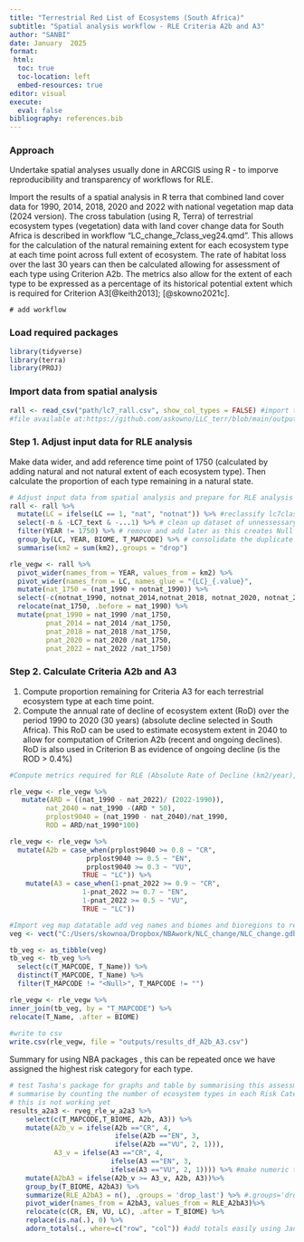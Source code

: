 ```yaml
---
title: "Terrestrial Red List of Ecosystems (South Africa)"
subtitle: "Spatial analysis workflow - RLE Criteria A2b and A3"
author: "SANBI"
date: January  2025
format: 
 html:
  toc: true
  toc-location: left
  embed-resources: true
editor: visual
execute: 
  eval: false
bibliography: references.bib
---
```


### Approach

Undertake spatial analyses usually done in ARCGIS using R - to imporve reproducibility and transparency of workflows for RLE.

Import the results of a spatial analysis in R terra that combined land cover data for 1990, 2014, 2018, 2020 and 2022 with national vegetation map data (2024 version). The cross tabulation (using R, Terra) of terrestrial ecosystem types (vegetation) data with land cover change data for South Africa is described in workflow "LC_change_7class_veg24.qmd". This allows for the calculation of the natural remaining extent for each ecosystem type at each time point across full extent of ecosystem. The rate of habitat loss over the last 30 years can then be calculated allowing for assessment of each type using Criterion A2b. The metrics also allow for the extent of each type to be expressed as a percentage of its historical potential extent which is required for Criterion A3[@keith2013]; [@skowno2021c].

```mermaid
# add workflow
```

### Load required packages

```r
library(tidyverse)
library(terra)
library(PROJ)
```

### Import data from spatial analysis

```r
rall <- read_csv("path/lc7_rall.csv", show_col_types = FALSE) #import the version NOT masked to SA and save in chosen location 
#file available at:https://github.com/askowno/LLC_terr/blob/main/outputs/lc7_rall.csv
```

### Step 1. Adjust input data for RLE analysis

Make data wider, and add reference time point of 1750 (calculated by adding natural and not natural extent of each ecosystem type). Then calculate the proportion of each type remaining in a natural state.

```r
# Adjust input data from spatial analysis and prepare for RLE analysis   
rall <- rall %>%   
  mutate(LC = ifelse(LC == 1, "nat", "notnat")) %>% #reclassify lc7class to binary 
  select(-n & -LC7_text & -...1) %>% # clean up dataset of unnessessary fields
  filter(YEAR != 1750) %>% # remove and add later as this creates Null rows for empty classes    
  group_by(LC, YEAR, BIOME, T_MAPCODE) %>% # consolidate the duplicate rows following reclass   
  summarise(km2 = sum(km2),.groups = "drop")  

rle_vegw <- rall %>%   
  pivot_wider(names_from = YEAR, values_from = km2) %>%   
  pivot_wider(names_from = LC, names_glue = "{LC}_{.value}",               values_from = c("1990", "2014" , "2018", "2020", "2022")) %>%   
  mutate(nat_1750 = (nat_1990 + notnat_1990)) %>%   
  select(-c(notnat_1990, notnat_2014,notnat_2018, notnat_2020, notnat_2022)) %>%
  relocate(nat_1750, .before = nat_1990) %>%     
  mutate(pnat_1990 = nat_1990 /nat_1750, 
         pnat_2014 = nat_2014 /nat_1750,           
         pnat_2018 = nat_2018 /nat_1750,           
         pnat_2020 = nat_2020 /nat_1750,          
         pnat_2022 = nat_2022 /nat_1750)
```

### Step 2. Calculate Criteria A2b and A3

1.  Compute proportion remaining for Criteria A3 for each terrestrial ecosystem type at each time point.
2.  Compute the annual rate of decline of ecosystem extent (RoD) over the period 1990 to 2020 (30 years) (absolute decline selected in South Africa). This RoD can be used to estimate ecosystem extent in 2040 to allow for computation of Criterion A2b (recent and ongoing declines). RoD is also used in Criterion B as evidence of ongoing decline (is the ROD \> 0.4%)

```r
#Compute metrics required for RLE (Absolute Rate of Decline (km2/year), Rate of Decline (%/year), Proportion Lost over 50years, Projected extent in 2040). And then assess Criterion A3 and A2b

rle_vegw <- rle_vegw %>%
   mutate(ARD = ((nat_1990 - nat_2022)/ (2022-1990)), 
         nat_2040 = nat_1990 -(ARD * 50),
         prplost9040 = (nat_1990 - nat_2040)/nat_1990, 
         ROD = ARD/nat_1990*100)

rle_vegw <- rle_vegw %>%
  mutate(A2b = case_when(prplost9040 >= 0.8 ~ "CR",
                   prplost9040 >= 0.5 ~ "EN",
                   prplost9040 >= 0.3 ~ "VU",
                  TRUE ~ "LC")) %>%
    mutate(A3 = case_when(1-pnat_2022 >= 0.9 ~ "CR",
                  1-pnat_2022 >= 0.7 ~ "EN",
                  1-pnat_2022 >= 0.5 ~ "VU",
                  TRUE ~ "LC")) 

```

```r
#Import veg map datatable add veg names and biomes and bioregions to results  
veg <- vect("C:/Users/skownoa/Dropbox/NBAwork/NLC_change/NLC_change.gdb", "NVM2024Final_IEM5_12_07012025")

tb_veg <- as_tibble(veg)
tb_veg <- tb_veg %>% 
  select(c(T_MAPCODE, T_Name)) %>%
  distinct(T_MAPCODE, T_Name) %>%
  filter(T_MAPCODE != "<Null>", T_MAPCODE != "")

rle_vegw <- rle_vegw %>%
inner_join(tb_veg, by = "T_MAPCODE") %>%
relocate(T_Name, .after = BIOME)
    
#write to csv
write.csv(rle_vegw, file = "outputs/results_df_A2b_A3.csv") 

```

Summary for using NBA packages , this can be repeated once we have assigned the highest risk category for each type.

```r
# test Tasha's package for graphs and table by summarising this assessment
# summarise by counting the number of ecosystem types in each Risk Category per Biome, then add the overall number of ecosystems per ecosystem in each risk category 
# this is not working yet 
results_a2a3 <- rveg_rle_w_a2a3 %>% 
    select(c(T_MAPCODE,T_BIOME, A2b, A3)) %>%
    mutate(A2b_v = ifelse(A2b =="CR", 4,
                          ifelse(A2b =="EN", 3, 
                          ifelse(A2b =="VU", 2, 1))),
           A3_v = ifelse(A3 =="CR", 4,
                         ifelse(A3 =="EN", 3, 
                         ifelse(A3 =="VU", 2, 1)))) %>% #make numeric to get highest value and thus worse risk category
    mutate(A2bA3 = ifelse(A2b_v >= A3_v, A2b, A3))%>%
    group_by(T_BIOME, A2bA3) %>% 
    summarize(RLE_A2bA3 = n(), .groups = 'drop_last') %>% #.groups='drop_last' just stops a warning that is irritating not required
    pivot_wider(names_from = A2bA3, values_from = RLE_A2bA3)%>%
    relocate(c(CR, EN, VU, LC), .after = T_BIOME) %>%
    replace(is.na(.), 0) %>%
    adorn_totals(., where=c("row", "col")) #add totals easily using Janitor package






```
